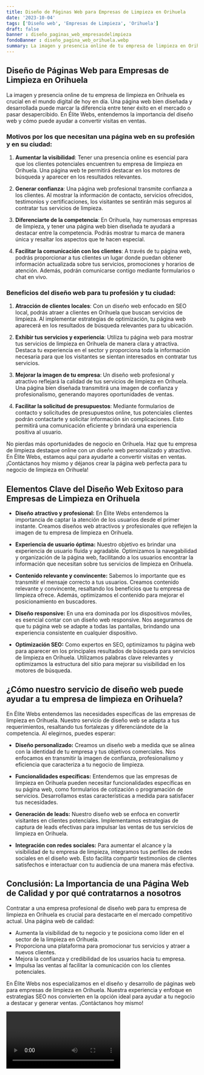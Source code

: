 ```yaml
---
title: Diseño de Páginas Web para Empresas de Limpieza en Orihuela
date: '2023-10-04'
tags: ['Diseño web', 'Empresas de Limpieza', 'Orihuela']
draft: false
banner : diseño_paginas_web_empresasdelimpieza
fondoBanner : diseño_pagina_web_orihuela.webp
summary: La imagen y presencia online de tu empresa de limpieza en Orihuela es crucial en el mundo digital de hoy en día. Una página web bien diseñada y desarrollada puede marcar la diferencia entre tener éxito en el mercado o pasar desapercibido. En Élite Webs, entendemos la importancia del diseño web y cómo puede ayudar a convertir visitas en ventas.
---
```


## Diseño de Páginas Web para Empresas de Limpieza en Orihuela

La imagen y presencia online de tu empresa de limpieza en Orihuela es crucial en el mundo digital de hoy en día. Una página web bien diseñada y desarrollada puede marcar la diferencia entre tener éxito en el mercado o pasar desapercibido. En Élite Webs, entendemos la importancia del diseño web y cómo puede ayudar a convertir visitas en ventas.

### Motivos por los que necesitan una página web en su profesión y en su ciudad:

1. **Aumentar la visibilidad**: Tener una presencia online es esencial para que los clientes potenciales encuentren tu empresa de limpieza en Orihuela. Una página web te permitirá destacar en los motores de búsqueda y aparecer en los resultados relevantes.

2. **Generar confianza**: Una página web profesional transmite confianza a los clientes. Al mostrar la información de contacto, servicios ofrecidos, testimonios y certificaciones, los visitantes se sentirán más seguros al contratar tus servicios de limpieza.

3. **Diferenciarte de la competencia**: En Orihuela, hay numerosas empresas de limpieza, y tener una página web bien diseñada te ayudará a destacar entre la competencia. Podrás mostrar tu marca de manera única y resaltar los aspectos que te hacen especial.

4. **Facilitar la comunicación con los clientes**: A través de tu página web, podrás proporcionar a tus clientes un lugar donde puedan obtener información actualizada sobre tus servicios, promociones y horarios de atención. Además, podrán comunicarse contigo mediante formularios o chat en vivo.

### Beneficios del diseño web para tu profesión y tu ciudad:

1. **Atracción de clientes locales**: Con un diseño web enfocado en SEO local, podrás atraer a clientes en Orihuela que buscan servicios de limpieza. Al implementar estrategias de optimización, tu página web aparecerá en los resultados de búsqueda relevantes para tu ubicación.

2. **Exhibir tus servicios y experiencia**: Utiliza tu página web para mostrar tus servicios de limpieza en Orihuela de manera clara y atractiva. Destaca tu experiencia en el sector y proporciona toda la información necesaria para que los visitantes se sientan interesados en contratar tus servicios.

3. **Mejorar la imagen de tu empresa**: Un diseño web profesional y atractivo reflejará la calidad de tus servicios de limpieza en Orihuela. Una página bien diseñada transmitirá una imagen de confianza y profesionalismo, generando mayores oportunidades de ventas.

4. **Facilitar la solicitud de presupuestos**: Mediante formularios de contacto y solicitudes de presupuestos online, tus potenciales clientes podrán contactarte y solicitar información sin complicaciones. Esto permitirá una comunicación eficiente y brindará una experiencia positiva al usuario.

No pierdas más oportunidades de negocio en Orihuela. Haz que tu empresa de limpieza destaque online con un diseño web personalizado y atractivo. En Élite Webs, estamos aquí para ayudarte a convertir visitas en ventas. ¡Contáctanos hoy mismo y déjanos crear la página web perfecta para tu negocio de limpieza en Orihuela!

<GifSeo />

<Cta />

## Elementos Clave del Diseño Web Exitoso para Empresas de Limpieza en Orihuela

- **Diseño atractivo y profesional:** En Élite Webs entendemos la importancia de captar la atención de los usuarios desde el primer instante. Creamos diseños web atractivos y profesionales que reflejen la imagen de tu empresa de limpieza en Orihuela.

- **Experiencia de usuario óptima:** Nuestro objetivo es brindar una experiencia de usuario fluida y agradable. Optimizamos la navegabilidad y organización de la página web, facilitando a los usuarios encontrar la información que necesitan sobre tus servicios de limpieza en Orihuela.

- **Contenido relevante y convincente:** Sabemos lo importante que es transmitir el mensaje correcto a tus usuarios. Creamos contenido relevante y convincente, resaltando los beneficios que tu empresa de limpieza ofrece. Además, optimizamos el contenido para mejorar el posicionamiento en buscadores.

- **Diseño responsive:** En una era dominada por los dispositivos móviles, es esencial contar con un diseño web responsive. Nos aseguramos de que tu página web se adapte a todas las pantallas, brindando una experiencia consistente en cualquier dispositivo.

- **Optimización SEO:** Como expertos en SEO, optimizamos tu página web para aparecer en los principales resultados de búsqueda para servicios de limpieza en Orihuela. Utilizamos palabras clave relevantes y optimizamos la estructura del sitio para mejorar su visibilidad en los motores de búsqueda.

## ¿Cómo nuestro servicio de diseño web puede ayudar a tu empresa de limpieza en Orihuela?

En Élite Webs entendemos las necesidades específicas de las empresas de limpieza en Orihuela. Nuestro servicio de diseño web se adapta a tus requerimientos, resaltando tus fortalezas y diferenciándote de la competencia. Al elegirnos, puedes esperar:

- **Diseño personalizado:** Creamos un diseño web a medida que se alinea con la identidad de tu empresa y tus objetivos comerciales. Nos enfocamos en transmitir la imagen de confianza, profesionalismo y eficiencia que caracteriza a tu negocio de limpieza.

- **Funcionalidades específicas:** Entendemos que las empresas de limpieza en Orihuela pueden necesitar funcionalidades específicas en su página web, como formularios de cotización o programación de servicios. Desarrollamos estas características a medida para satisfacer tus necesidades.

- **Generación de leads:** Nuestro diseño web se enfoca en convertir visitantes en clientes potenciales. Implementamos estrategias de captura de leads efectivas para impulsar las ventas de tus servicios de limpieza en Orihuela.

- **Integración con redes sociales:** Para aumentar el alcance y la visibilidad de tu empresa de limpieza, integramos tus perfiles de redes sociales en el diseño web. Esto facilita compartir testimonios de clientes satisfechos e interactuar con tu audiencia de una manera más efectiva.

## Conclusión: La Importancia de una Página Web de Calidad y por qué contratarnos a nosotros

Contratar a una empresa profesional de diseño web para tu empresa de limpieza en Orihuela es crucial para destacarte en el mercado competitivo actual. Una página web de calidad:

- Aumenta la visibilidad de tu negocio y te posiciona como líder en el sector de la limpieza en Orihuela.
- Proporciona una plataforma para promocionar tus servicios y atraer a nuevos clientes.
- Mejora la confianza y credibilidad de los usuarios hacia tu empresa.
- Impulsa las ventas al facilitar la comunicación con los clientes potenciales.

En Élite Webs nos especializamos en el diseño y desarrollo de páginas web para empresas de limpieza en Orihuela. Nuestra experiencia y enfoque en estrategias SEO nos convierten en la opción ideal para ayudar a tu negocio a destacar y generar ventas. ¡Contáctanos hoy mismo!

<Video />

<CtaBot job='Empresas de Limpieza' city='Orihuela'/>

<Gmaps query='Orihuela+españa+maps' />